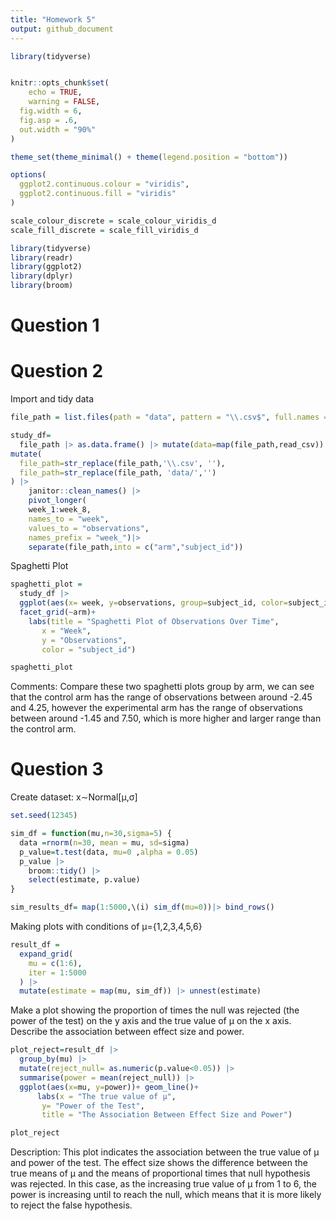 ```yaml
---
title: "Homework 5"
output: github_document
---
```


```r
library(tidyverse)


knitr::opts_chunk$set(
	echo = TRUE,
	warning = FALSE,
  fig.width = 6,
  fig.asp = .6,
  out.width = "90%"
)

theme_set(theme_minimal() + theme(legend.position = "bottom"))

options(
  ggplot2.continuous.colour = "viridis",
  ggplot2.continuous.fill = "viridis"
)

scale_colour_discrete = scale_colour_viridis_d
scale_fill_discrete = scale_fill_viridis_d
```



```r
library(tidyverse)
library(readr)
library(ggplot2)
library(dplyr)
library(broom)
```

# Question 1

# Question 2
Import and tidy data
```r

file_path = list.files(path = "data", pattern = "\\.csv$", full.names = TRUE)

study_df=
  file_path |> as.data.frame() |> mutate(data=map(file_path,read_csv)) |> as.tibble() |> unnest(data) |> 
mutate(
  file_path=str_replace(file_path,'\\.csv', ''),
  file_path=str_replace(file_path, 'data/','')
) |> 
    janitor::clean_names() |> 
    pivot_longer(
    week_1:week_8,
    names_to = "week", 
    values_to = "observations",
    names_prefix = "week_")|> 
    separate(file_path,into = c("arm","subject_id"))


```

Spaghetti Plot
```r
spaghetti_plot =
  study_df |> 
  ggplot(aes(x= week, y=observations, group=subject_id, color=subject_id))+geom_line()+
  facet_grid(~arm)+
    labs(title = "Spaghetti Plot of Observations Over Time",
       x = "Week",
       y = "Observations",
       color = "subject_id")

spaghetti_plot
```
Comments: Compare these two spaghetti plots group by arm, we can see that the 
control arm has the range of observations between around -2.45 and 4.25, however
the experimental arm has the range of observations between around -1.45 and 7.50,
which is more higher and larger range than the control arm.

# Question 3
Create dataset: x∼Normal[μ,σ]
```r
set.seed(12345)

sim_df = function(mu,n=30,sigma=5) {
  data =rnorm(n=30, mean = mu, sd=sigma)
  p_value=t.test(data, mu=0 ,alpha = 0.05)
  p_value |> 
    broom::tidy() |> 
    select(estimate, p.value)
}

sim_results_df= map(1:5000,\(i) sim_df(mu=0))|> bind_rows()

```


Making plots with conditions of μ={1,2,3,4,5,6}
```r
result_df = 
  expand_grid(
    mu = c(1:6),
    iter = 1:5000
  ) |> 
  mutate(estimate = map(mu, sim_df)) |> unnest(estimate)

```

Make a plot showing the proportion of times the null was rejected (the power of the test) on the y axis and the true value of μ on the x axis. Describe the association between effect size and power.

```r
plot_reject=result_df |>
  group_by(mu) |> 
  mutate(reject_null= as.numeric(p.value<0.05)) |> 
  summarise(power = mean(reject_null)) |>
  ggplot(aes(x=mu, y=power))+ geom_line()+
      labs(x = "The true value of μ",
       y= "Power of the Test",
       title = "The Association Between Effect Size and Power")

plot_reject

```

Description: This plot indicates the association between the true value of μ and power of the test. The effect size shows the difference between the true means of μ
and the means of proportional times that null hypothesis was rejected. In this case, as the increasing true value of μ from 1 to 6, the power is increasing until 
to reach the null, which means that it is more likely to reject the false hypothesis.


